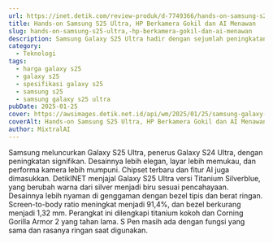 ```yaml
---
url: https://inet.detik.com/review-produk/d-7749366/hands-on-samsung-s25-ultra-hp-berkamera-gokil-dan-ai-menawan
title: Hands-on Samsung S25 Ultra, HP Berkamera Gokil dan AI Menawan
slug: hands-on-samsung-s25-ultra,-hp-berkamera-gokil-dan-ai-menawan
description: Samsung Galaxy S25 Ultra hadir dengan sejumlah peningkatan. Lantas, seperti apa performanya di dunia nyata? Simak ulasan hands-on singkat berikut ini.
category:
  - Teknologi
tags:
  - harga galaxy s25
  - galaxy s25
  - spesifikasi galaxy s25
  - samsung s25
  - samsung galaxy s25 ultra
pubDate: 2025-01-25
cover: https://awsimages.detik.net.id/api/wm/2025/01/25/samsung-galaxy-s25-ultra_169.jpeg?wid=54&w=650&v=1&t=jpeg
coverAlt: Hands-on Samsung S25 Ultra, HP Berkamera Gokil dan AI Menawan Foto Aisyah Kamaliah/detikINET
author: MixtralAI
---
```

Samsung meluncurkan Galaxy S25 Ultra, penerus Galaxy S24 Ultra, dengan peningkatan signifikan. Desainnya lebih elegan, layar lebih memukau, dan performa kamera lebih mumpuni. Chipset terbaru dan fitur AI juga dimasukkan. DetikINET menjajal Galaxy S25 Ultra versi Titanium Silverblue, yang berubah warna dari silver menjadi biru sesuai pencahayaan. Desainnya lebih nyaman di genggaman dengan bezel tipis dan berat ringan. Screen-to-body ratio meningkat menjadi 91,4%, dan bezel berkurang menjadi 1,32 mm. Perangkat ini dilengkapi titanium kokoh dan Corning Gorilla Armor 2 yang tahan lama. S Pen masih ada dengan fungsi yang sama dan rasanya ringan saat digunakan.
